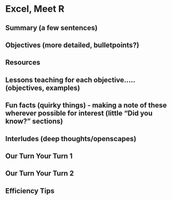 # Excel, Meet R

## Summary (a few sentences)
## Objectives (more detailed, bulletpoints?)
## Resources
## Lessons teaching for each objective….. (objectives, examples)
## Fun facts (quirky things) - making a note of these wherever possible for interest (little “Did you know?” sections)
## Interludes (deep thoughts/openscapes)
## Our Turn Your Turn 1
## Our Turn Your Turn 2
## Efficiency Tips

